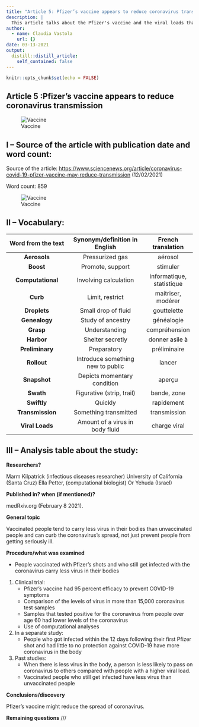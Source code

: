 ```yaml
---
title: "Article 5: Pfizer’s vaccine appears to reduce coronavirus transmission"
description: |
  This article talks about the Pfizer's vaccine and the viral loads that people carry.
author:
  - name: Claudia Vastola
    url: {}
date: 03-13-2021
output:
  distill::distill_article:
    self_contained: false
---
```


```r
knitr::opts_chunk$set(echo = FALSE)
```

## Article 5 :Pfizer’s vaccine appears to reduce coronavirus transmission


![Vaccine](../)


## I – Source of the article with publication date and word count:


Source of the article:  <https://www.sciencenews.org/article/coronavirus-covid-19-pfizer-vaccine-may-reduce-transmission> (12/02/2021)


Word count: 859

![Vaccine](../2021-03-15-article-5/images/vaccine.png)

## II – Vocabulary: 


| Word from the text | Synonym/definition in English | French translation | 
|:----------:|:-------------:|:------:|
| **Aerosols** | Pressurized gas | aérosol |
| **Boost** | Promote, support | stimuler |
| **Computational** | Involving calculation | informatique, statistique |
| **Curb** | Limit, restrict | maitriser, modérer |
| **Droplets** | Small drop of fluid | gouttelette |
| **Genealogy** | Study of ancestry | généalogie |
| **Grasp** | Understanding | compréhension |
| **Harbor** | Shelter secretly | donner asile à |
| **Preliminary** | Preparatory | préliminaire |
| **Rollout** | Introduce something new to public | lancer |
| **Snapshot** | Depicts momentary condition | aperçu |
| **Swath** | Figurative (strip, trail) | bande, zone |
| **Swiftly** | Quickly | rapidement |
| **Transmission** | Something transmitted | transmission |
| **Viral Loads** | Amount of a virus in body fluid | charge viral |


## III – Analysis table about the study:


**Researchers?** 


Marm Kilpatrick (infectious diseases researcher) University of California (Santa Cruz)
Ella Petter, (computational biologist) Or Yehuda (Israel)


**Published in? when (if mentioned)?**  


medRxiv.org (February 8 2021).


**General topic**  


Vaccinated people tend to carry less virus in their bodies than unvaccinated people and can curb the coronavirus’s spread, not just prevent people from getting seriously ill. 


**Procedure/what was examined** 


* People vaccinated with Pfizer’s shots and who still get infected with the coronavirus carry less virus in their bodies
1. Clinical trial:
    * Pfizer’s vaccine had 95 percent efficacy to prevent COVID-19 symptoms
    * Comparison of the levels of virus in more than 15,000 coronavirus test samples
    * Samples that tested positive for the coronavirus from people over age 60 had lower levels of the coronavirus
    * Use of computational analyses 

2. In a separate study:
    * People who got infected within the 12 days following their first Pfizer shot and had little to no protection against COVID-19 have more coronavirus in the body 

3. Past studies:
    * When there is less virus in the body, a person is less likely to pass on coronavirus to others compared with people with a higher viral load. 
    * Vaccinated people who still get infected have less virus than unvaccinated people


**Conclusions/discovery**   

 
Pfizer’s vaccine might reduce the spread of coronavirus.
 
 
**Remaining questions**   ///
